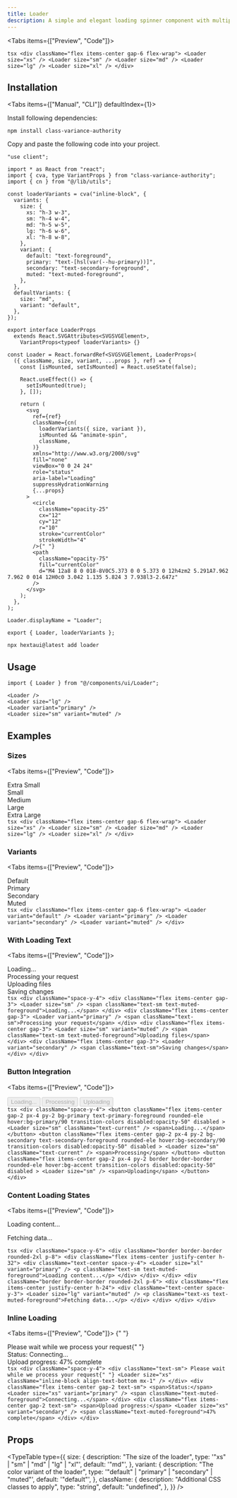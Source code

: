```yaml
---
title: Loader
description: A simple and elegant loading spinner component with multiple sizes and color variants.
---
```





<Tabs items={["Preview", "Code"]}>
  <Tab value="Preview">
    <PreviewContainer>
      <div className="flex items-center gap-6 flex-wrap">
        <Loader size="xs" />
        <Loader size="sm" />
        <Loader size="md" />
        <Loader size="lg" />
        <Loader size="xl" />
      </div>
    </PreviewContainer>
  </Tab>
  <Tab value="Code">
    ```tsx
    <div className="flex items-center gap-6 flex-wrap">
      <Loader size="xs" />
      <Loader size="sm" />
      <Loader size="md" />
      <Loader size="lg" />
      <Loader size="xl" />
    </div>
    ```
  </Tab>
</Tabs>

## Installation

<Tabs items={["Manual", "CLI"]} defaultIndex={1}>
<Tab value="Manual">

Install following dependencies:

```package-install
npm install class-variance-authority
```

Copy and paste the following code into your project.

```tsx title="components/ui/loader.tsx"
"use client";

import * as React from "react";
import { cva, type VariantProps } from "class-variance-authority";
import { cn } from "@/lib/utils";

const loaderVariants = cva("inline-block", {
  variants: {
    size: {
      xs: "h-3 w-3",
      sm: "h-4 w-4",
      md: "h-5 w-5",
      lg: "h-6 w-6",
      xl: "h-8 w-8",
    },
    variant: {
      default: "text-foreground",
      primary: "text-[hsl(var(--hu-primary))]",
      secondary: "text-secondary-foreground",
      muted: "text-muted-foreground",
    },
  },
  defaultVariants: {
    size: "md",
    variant: "default",
  },
});

export interface LoaderProps
  extends React.SVGAttributes<SVGSVGElement>,
    VariantProps<typeof loaderVariants> {}

const Loader = React.forwardRef<SVGSVGElement, LoaderProps>(
  ({ className, size, variant, ...props }, ref) => {
    const [isMounted, setIsMounted] = React.useState(false);

    React.useEffect(() => {
      setIsMounted(true);
    }, []);

    return (
      <svg
        ref={ref}
        className={cn(
          loaderVariants({ size, variant }),
          isMounted && "animate-spin",
          className,
        )}
        xmlns="http://www.w3.org/2000/svg"
        fill="none"
        viewBox="0 0 24 24"
        role="status"
        aria-label="Loading"
        suppressHydrationWarning
        {...props}
      >
        <circle
          className="opacity-25"
          cx="12"
          cy="12"
          r="10"
          stroke="currentColor"
          strokeWidth="4"
        />{" "}
        <path
          className="opacity-75"
          fill="currentColor"
          d="M4 12a8 8 0 018-8V0C5.373 0 0 5.373 0 12h4zm2 5.291A7.962 7.962 0 014 12H0c0 3.042 1.135 5.824 3 7.938l3-2.647z"
        />
      </svg>
    );
  },
);

Loader.displayName = "Loader";

export { Loader, loaderVariants };
```

</Tab>
<Tab value="CLI">

```package-install
npx hextaui@latest add loader
```

</Tab>
</Tabs>

## Usage

```tsx
import { Loader } from "@/components/ui/Loader";
```

```tsx
<Loader />
<Loader size="lg" />
<Loader variant="primary" />
<Loader size="sm" variant="muted" />
```

## Examples

### Sizes

<Tabs items={["Preview", "Code"]}>
  <Tab value="Preview">
    <PreviewContainer>
      <div className="flex items-center gap-6 flex-wrap">
        <div className="flex flex-col items-center gap-2">
          <Loader size="xs" />
          <span className="text-xs text-muted-foreground">
            Extra Small
          </span>
        </div>
        <div className="flex flex-col items-center gap-2">
          <Loader size="sm" />
          <span className="text-xs text-muted-foreground">
            Small
          </span>
        </div>
        <div className="flex flex-col items-center gap-2">
          <Loader size="md" />
          <span className="text-xs text-muted-foreground">
            Medium
          </span>
        </div>
        <div className="flex flex-col items-center gap-2">
          <Loader size="lg" />
          <span className="text-xs text-muted-foreground">
            Large
          </span>
        </div>
        <div className="flex flex-col items-center gap-2">
          <Loader size="xl" />
          <span className="text-xs text-muted-foreground">
            Extra Large
          </span>
        </div>
      </div>
    </PreviewContainer>
  </Tab>
  <Tab value="Code">
    ```tsx
    <div className="flex items-center gap-6 flex-wrap">
      <Loader size="xs" />
      <Loader size="sm" />
      <Loader size="md" />
      <Loader size="lg" />
      <Loader size="xl" />
    </div>
    ```
  </Tab>
</Tabs>

### Variants

<Tabs items={["Preview", "Code"]}>
  <Tab value="Preview">
    <PreviewContainer>
      <div className="flex items-center gap-6 flex-wrap">
        <div className="flex flex-col items-center gap-2">
          <Loader variant="default" />
          <span className="text-xs text-muted-foreground">
            Default
          </span>
        </div>
        <div className="flex flex-col items-center gap-2">
          <Loader variant="primary" />
          <span className="text-xs text-muted-foreground">
            Primary
          </span>
        </div>
        <div className="flex flex-col items-center gap-2">
          <Loader variant="secondary" />
          <span className="text-xs text-muted-foreground">
            Secondary
          </span>
        </div>
        <div className="flex flex-col items-center gap-2">
          <Loader variant="muted" />
          <span className="text-xs text-muted-foreground">
            Muted
          </span>
        </div>
      </div>
    </PreviewContainer>
  </Tab>
  <Tab value="Code">
    ```tsx
    <div className="flex items-center gap-6 flex-wrap">
      <Loader variant="default" />
      <Loader variant="primary" />
      <Loader variant="secondary" />
      <Loader variant="muted" />
    </div>
    ```
  </Tab>
</Tabs>

### With Loading Text

<Tabs items={["Preview", "Code"]}>
  <Tab value="Preview">
    <PreviewContainer>
      <div className="space-y-4">
        <div className="flex items-center gap-3">
          <Loader size="sm" />
          <span className="text-sm text-muted-foreground">
            Loading...
          </span>
        </div>
        <div className="flex items-center gap-3">
          <Loader variant="primary" />
          <span className="text-sm">Processing your request</span>
        </div>
        <div className="flex items-center gap-3">
          <Loader size="sm" variant="muted" />
          <span className="text-sm text-muted-foreground">
            Uploading files
          </span>
        </div>
        <div className="flex items-center gap-3">
          <Loader variant="secondary" />
          <span className="text-sm">Saving changes</span>
        </div>
      </div>
    </PreviewContainer>
  </Tab>
  <Tab value="Code">
    ```tsx
    <div className="space-y-4">
      <div className="flex items-center gap-3">
        <Loader size="sm" />
        <span className="text-sm text-muted-foreground">Loading...</span>
      </div>
      <div className="flex items-center gap-3">
        <Loader variant="primary" />
        <span className="text-sm">Processing your request</span>
      </div>
      <div className="flex items-center gap-3">
        <Loader size="sm" variant="muted" />
        <span className="text-sm text-muted-foreground">Uploading files</span>
      </div>
      <div className="flex items-center gap-3">
        <Loader variant="secondary" />
        <span className="text-sm">Saving changes</span>
      </div>
    </div>
    ```
  </Tab>
</Tabs>

### Button Integration

<Tabs items={["Preview", "Code"]}>
  <Tab value="Preview">
    <PreviewContainer>
      <div className="space-y-4">
        <button
          className="flex items-center gap-2 px-4 py-2 bg-[hsl(var(--hu-primary))] text-primary-foreground rounded-ele hover:bg-[hsl(var(--hu-primary))]/90 transition-colors disabled:opacity-50"
          disabled
        >
          <Loader size="sm" className="text-current" />
          <span>Loading...</span>
        </button>
        <button
          className="flex items-center gap-2 px-4 py-2 bg-secondary text-secondary-foreground rounded-ele hover:bg-secondary/90 transition-colors disabled:opacity-50"
          disabled
        >
          <Loader size="sm" className="text-current" />
          <span>Processing</span>
        </button>
        <button
          className="flex items-center gap-2 px-4 py-2 border border-border rounded-ele hover:bg-accent transition-colors disabled:opacity-50"
          disabled
        >
          <Loader size="sm" />
          <span>Uploading</span>
        </button>
      </div>
    </PreviewContainer>
  </Tab>
  <Tab value="Code">
    ```tsx
    <div className="space-y-4">
      <button
        className="flex items-center gap-2 px-4 py-2 bg-primary text-primary-foreground rounded-ele hover:bg-primary/90 transition-colors disabled:opacity-50"
        disabled
      >
        <Loader size="sm" className="text-current" />
        <span>Loading...</span>
      </button>
      <button
        className="flex items-center gap-2 px-4 py-2 bg-secondary text-secondary-foreground rounded-ele hover:bg-secondary/90 transition-colors disabled:opacity-50"
        disabled
      >
        <Loader size="sm" className="text-current" />
        <span>Processing</span>
      </button>
      <button
        className="flex items-center gap-2 px-4 py-2 border border-border rounded-ele hover:bg-accent transition-colors disabled:opacity-50"
        disabled
      >
        <Loader size="sm" />
        <span>Uploading</span>
      </button>
    </div>
    ```
  </Tab>
</Tabs>

### Content Loading States

<Tabs items={["Preview", "Code"]}>
  <Tab value="Preview">
    <PreviewContainer>
      <div className="space-y-6">
        <div className="border border-border rounded-2xl p-8">
          <div className="flex items-center justify-center h-32">
            <div className="text-center space-y-4">
              <Loader size="xl" variant="primary" />
              <p className="text-sm text-muted-foreground">
                Loading content...
              </p>
            </div>
          </div>
        </div>
        <div className="border border-border rounded-2xl p-6">
          <div className="flex items-center justify-center h-24">
            <div className="text-center space-y-3">
              <Loader size="lg" variant="muted" />
              <p className="text-xs text-muted-foreground">
                Fetching data...
              </p>
            </div>
          </div>
        </div>
      </div>
    </PreviewContainer>
  </Tab>
  <Tab value="Code">
    ```tsx
    <div className="space-y-6">
      <div className="border border-border rounded-2xl p-8">
        <div className="flex items-center justify-center h-32">
          <div className="text-center space-y-4">
            <Loader size="xl" variant="primary" />
            <p className="text-sm text-muted-foreground">Loading content...</p>
          </div>
        </div>
      </div>
      <div className="border border-border rounded-2xl p-6">
        <div className="flex items-center justify-center h-24">
          <div className="text-center space-y-3">
            <Loader size="lg" variant="muted" />
            <p className="text-xs text-muted-foreground">Fetching data...</p>
          </div>
        </div>
      </div>
    </div>
    ```
  </Tab>
</Tabs>

### Inline Loading

<Tabs items={["Preview", "Code"]}>
  <Tab value="Preview">
    <PreviewContainer>
      {" "}
      <div className="space-y-4">
        <div className="text-sm">
          Please wait while we process your request{" "}
          <Loader size="xs" className="inline-block align-text-bottom mx-1" />
        </div>
        <div className="flex items-center gap-2 text-sm">
          <span>Status:</span>
          <Loader size="xs" variant="primary" />
          <span className="text-muted-foreground">
            Connecting...
          </span>
        </div>
        <div className="flex items-center gap-2 text-sm">
          <span>Upload progress:</span>
          <Loader size="xs" variant="secondary" />
          <span className="text-muted-foreground">
            47% complete
          </span>
        </div>
      </div>
    </PreviewContainer>
  </Tab>
  <Tab value="Code">
    ```tsx
    <div className="space-y-4">
      <div className="text-sm">
        Please wait while we process your request{" "}
        <Loader size="xs" className="inline-block align-text-bottom mx-1" />
      </div>
      <div className="flex items-center gap-2 text-sm">
        <span>Status:</span>
        <Loader size="xs" variant="primary" />
        <span className="text-muted-foreground">Connecting...</span>
      </div>
      <div className="flex items-center gap-2 text-sm">
        <span>Upload progress:</span>
        <Loader size="xs" variant="secondary" />
        <span className="text-muted-foreground">47% complete</span>
      </div>
    </div>
    ```
  </Tab>
</Tabs>

## Props

<TypeTable
  type={{
    size: {
      description: "The size of the loader",
      type: '"xs" | "sm" | "md" | "lg" | "xl"',
      default: '"md"',
    },
    variant: {
      description: "The color variant of the loader",
      type: '"default" | "primary" | "secondary" | "muted"',
      default: '"default"',
    },
    className: {
      description: "Additional CSS classes to apply",
      type: "string",
      default: "undefined",
    },
  }}
/>
